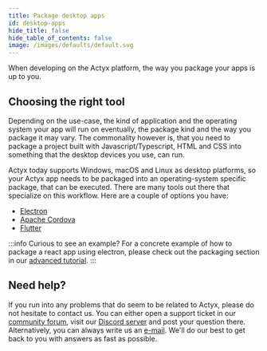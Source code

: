 ```yaml
---
title: Package desktop apps
id: desktop-apps
hide_title: false
hide_table_of_contents: false
image: /images/defaults/default.svg
---
```


When developing on the Actyx platform, the way you package your apps is up to you.

## Choosing the right tool

Depending on the use-case, the kind of application and the operating system your app will run on eventually, the package kind and the way you package it may vary.
The commonality however is, that you need to package a project built with Javascript/Typescript, HTML and CSS into something that the desktop devices you use, can run.

Actyx today supports Windows, macOS and Linux as desktop platforms, so your Actyx app needs to be packaged into an operating-system specific package, that can be executed.
There are many tools out there that specialize on this workflow.
Here are a couple of options you have:

- [Electron](https://www.electronjs.org/docs)
- [Apache Cordova](https://cordova.apache.org/)
- [Flutter](https://flutter.dev/docs)

:::info Curious to see an example?
For a concrete example of how to package a react app using electron, please check out the packaging section in our [advanced tutorial](../../tutorials/advanced-tutorial/packaging.mdx).
:::

## Need help?

If you run into any problems that do seem to be related to Actyx, please do not hesitate to contact us.
You can either open a support ticket in our [community forum](https://community.actyx.com), visit our [Discord server](https://discord.gg/262yJhc) and post your question there.
Alternatively, you can always write us an [e-mail](mailto:developer@actyx.io).
We'll do our best to get back to you with answers as fast as possible.
